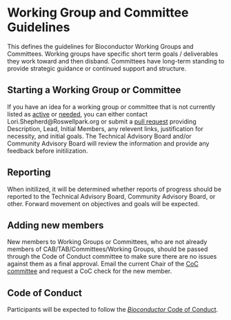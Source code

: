 # Working Group and Committee Guidelines

This defines the guidelines for Bioconductor Working Groups and
Committees. Working groups have specific short term goals / deliverables they
work toward and then disband. Committees have long-term standing to provide
strategic guidance or continued support and structure.


## Starting a Working Group or Committee {.unnumbered}

If you have an idea for a working group or committee that is not currently
listed as [active](#currently-active-working-groups-committees) or
[needed](#needed-working-groups-committees), you can either contact
Lori.Shepherd@Roswellpark.org or submit a [pull
request](https://github.com/Bioconductor/BiocWorkingGroups/pulls) providing
Description, Lead, Initial Members, any relevent links, justification for
necessity, and initial goals. The Technical Advisory Board and/or Community
Advisory Board will review the information and provide any feedback before
initilization.

## Reporting {.unnumbered}

When initilized, it will be determined whether reports of progress should be
reported to the Technical Advisory Board, Community Advisory Board, or
other. Forward movement on objectives and goals will be expected.

## Adding new members {.unnumbered}

New members to Working Groups or Committees, who are not already members of 
CAB/TAB/Committees/Working Groups, should be passed through the Code of Conduct 
committee to make sure there are no issues against them as a final approval. 
Email the current Chair of the [CoC committee](https://www.bioconductor.org/about/code-of-conduct/) 
and request a CoC check for the new member.

## Code of Conduct {.unnumbered}

Participants will be expected to follow the [_Bioconductor_ Code of Conduct](http://bioconductor.org/about/code-of-conduct/).

